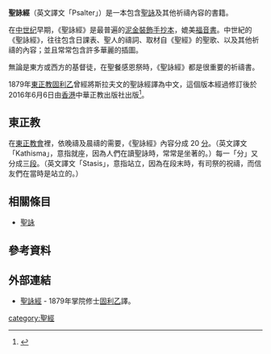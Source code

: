 '''聖詠經'''（英文譯文「Psalter」）是一本包含[[聖詠|聖詠]]及其他祈禱內容的書籍。

在[[中世纪|中世纪]]早期，《聖詠經》是最普遍的[[泥金裝飾手抄本|泥金裝飾手抄本]]，媲美[[福音書|福音書]]。中世紀的《聖詠經》，往往包含日課表、聖人的禱詞、取材自《聖經》的聖歌、以及其他祈禱的內容；並且常常包含許多華麗的插圖。

無論是東方或西方的基督徒，在聖餐感恩祭時，《聖詠經》都是很重要的祈禱書。

1879年[[東正教|東正教]][[固利乙|固利乙]]曾經將斯拉夫文的聖詠經譯為中文，這個版本經過修訂後於2016年6月6日由[[香港|香港]]中華正教出版社出版<ref>{{cite web |url=http://www.orthodoxbookshop.asia/catalogue/psaltirion_249/ |title=聖詠經 |publisher=正教圖書書店與圖書館 |accessdate=2017-07-06 |language=zh-HK |archive-date=2020-11-25 |archive-url=https://web.archive.org/web/20201125074546/http://orthodoxbookshop.asia/catalogue/psaltirion_249/ |dead-url=no }}</ref>。

== 東正教 ==
在[[正教會|東正教會]]裡，依晚禱及晨禱的需要，《聖詠經》內容分成 20 [[Kathisma|分]]。（英文譯文「Kathisma」，意指就座，因為人們在讀聖詠時，常常是坐著的。）每一「分」又分成三[[stasis|段]]。（英文譯文「Stasis」，意指站立，因為在段末時，有司祭的祝禱，而信友們在當時是站立的。）

== 相關條目 ==
*[[聖詠|聖詠]]

== 參考資料 ==
{{reflist}}

== 外部連結 ==
*[http://jesus.tw/Orthodox/Psalter 聖詠經] {{Webarchive|url=https://archive.is/20130113205019/http://jesus.tw/Orthodox/Psalter |date=2013-01-13 }} - 1879年掌院修士<u>固利乙</u>譯。

[[category:聖經|category:聖經]]